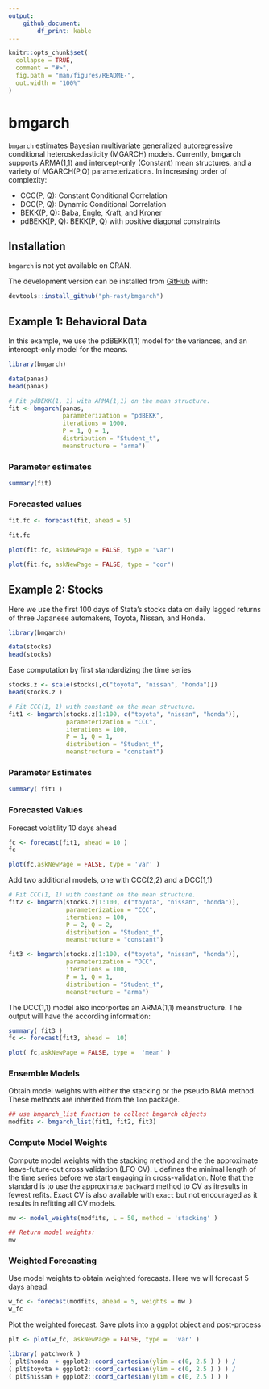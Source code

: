 ```yaml
---
output:
    github_document:
        df_print: kable
---
```


<!-- README.md is generated from README.Rmd. Please edit that file -->
<!-- knit with render("README.Rmd", output_format = "md_document") -->

```r
knitr::opts_chunk$set(
  collapse = TRUE,
  comment = "#>",
  fig.path = "man/figures/README-",
  out.width = "100%"
)
```

# bmgarch

`bmgarch` estimates Bayesian multivariate generalized autoregressive conditional heteroskedasticity (MGARCH) models.
Currently, bmgarch supports ARMA(1,1) and intercept-only (Constant) mean structures, and a variety of MGARCH(P,Q) parameterizations.
In increasing order of complexity:

* CCC(P, Q): Constant Conditional Correlation
* DCC(P, Q): Dynamic Conditional Correlation
* BEKK(P, Q): Baba, Engle, Kraft, and Kroner
* pdBEKK(P, Q): BEKK(P, Q) with positive diagonal constraints

## Installation

`bmgarch` is not yet available on CRAN.

The development version can be installed from [GitHub](https://github.com/) with:

``` r
devtools::install_github("ph-rast/bmgarch")
```
## Example 1: Behavioral Data

In this example, we use the pdBEKK(1,1) model for the variances, and an intercept-only model for the means.

```r
library(bmgarch)

data(panas)
head(panas)

# Fit pdBEKK(1, 1) with ARMA(1,1) on the mean structure.
fit <- bmgarch(panas,
               parameterization = "pdBEKK",
               iterations = 1000,
               P = 1, Q = 1,
               distribution = "Student_t",
               meanstructure = "arma")

```

### Parameter estimates
```r
summary(fit)
```

### Forecasted values
```r
fit.fc <- forecast(fit, ahead = 5)

fit.fc
```

```r
plot(fit.fc, askNewPage = FALSE, type = "var")

plot(fit.fc, askNewPage = FALSE, type = "cor")
```

## Example 2: Stocks

Here we use the first 100 days of Stata's stocks data on daily lagged returns of three Japanese automakers, Toyota, Nissan, and Honda. 

```r
library(bmgarch)

data(stocks)
head(stocks)
```
Ease computation by first standardizing the time series
```r
stocks.z <- scale(stocks[,c("toyota", "nissan", "honda")])
head(stocks.z )

# Fit CCC(1, 1) with constant on the mean structure.
fit1 <- bmgarch(stocks.z[1:100, c("toyota", "nissan", "honda")],
                parameterization = "CCC",
                iterations = 100,
                P = 1, Q = 1,
                distribution = "Student_t",
                meanstructure = "constant")

```

### Parameter Estimates
```r
summary( fit1 )
```

### Forecasted Values
Forecast volatility 10 days ahead
```r
fc <- forecast(fit1, ahead = 10 )
fc
```
```r
plot(fc,askNewPage = FALSE, type = 'var' )
```

Add two additional models, one with CCC(2,2) and a DCC(1,1)

```r
# Fit CCC(1, 1) with constant on the mean structure.
fit2 <- bmgarch(stocks.z[1:100, c("toyota", "nissan", "honda")],
                parameterization = "CCC",
                iterations = 100,
                P = 2, Q = 2,
                distribution = "Student_t",
                meanstructure = "constant")

fit3 <- bmgarch(stocks.z[1:100, c("toyota", "nissan", "honda")],
                parameterization = "DCC",
                iterations = 100,
                P = 1, Q = 1,
                distribution = "Student_t",
                meanstructure = "arma")

```

The DCC(1,1) model also incorportes an ARMA(1,1) meanstructure. The output will have the according information:

```r
summary( fit3 )
fc <- forecast(fit3, ahead =  10)
```
```r
plot( fc,askNewPage = FALSE, type =  'mean' ) 
```


### Ensemble Models
Obtain model weights with either the stacking or the pseudo BMA method. These methods are inherited from the `loo` package.

```r
## use bmgarch_list function to collect bmgarch objects
modfits <- bmgarch_list(fit1, fit2, fit3)
```

### Compute Model Weights
Compute model weights with the stacking method and the the approximate leave-future-out cross validation (LFO CV).
`L` defines the minimal length of the time series before we start engaging in cross-validation. Note that the standard is to use the approximate `backward` method to CV as itresults in fewest refits. Exact CV is also available with `exact` but not encouraged as it results in refitting all CV models. 

```r
mw <- model_weights(modfits, L = 50, method = 'stacking' )
```
```r
## Return model weights:
mw
```

### Weighted Forecasting
Use model weights to obtain weighted forecasts. Here we will forecast 5 days ahead.
```r
w_fc <- forecast(modfits, ahead = 5, weights = mw )
w_fc
```
Plot the weighted forecast. Save plots into a ggplot object and post-process
```r
plt <- plot(w_fc, askNewPage = FALSE, type =  'var' )

library( patchwork )
( plt$honda  + ggplot2::coord_cartesian(ylim = c(0, 2.5 ) ) ) /
( plt$toyota + ggplot2::coord_cartesian(ylim = c(0, 2.5 ) ) ) /
( plt$nissan + ggplot2::coord_cartesian(ylim = c(0, 2.5 ) ) ) 
```

